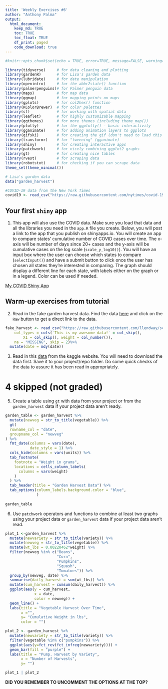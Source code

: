 ```yaml
---
title: 'Weekly Exercises #6'
author: "Anthony Palma"
output: 
  html_document:
    keep_md: TRUE
    toc: TRUE
    toc_float: TRUE
    df_print: paged
    code_download: true
---
```



```r
#knitr::opts_chunk$set(echo = TRUE, error=TRUE, message=FALSE, warning=FALSE)
```

```r
library(tidyverse)     # for data cleaning and plotting
library(gardenR)       # for Lisa's garden data
library(lubridate)     # for date manipulation
library(openintro)     # for the abbr2state() function
library(palmerpenguins)# for Palmer penguin data
library(maps)          # for map data
library(ggmap)         # for mapping points on maps
library(gplots)        # for col2hex() function
library(RColorBrewer)  # for color palettes
library(sf)            # for working with spatial data
library(leaflet)       # for highly customizable mapping
library(ggthemes)      # for more themes (including theme_map())
library(plotly)        # for the ggplotly() - basic interactivity
library(gganimate)     # for adding animation layers to ggplots
library(gifski)        # for creating the gif (don't need to load this library every time,but need it installed)
library(transformr)    # for "tweening" (gganimate)
library(shiny)         # for creating interactive apps
library(patchwork)     # for nicely combining ggplot2 graphs  
library(gt)            # for creating nice tables
library(rvest)         # for scraping data
library(robotstxt)     # for checking if you can scrape data
theme_set(theme_minimal())
```

```r
# Lisa's garden data
data("garden_harvest")

#COVID-19 data from the New York Times
covid19 <- read_csv("https://raw.githubusercontent.com/nytimes/covid-19-data/master/us-states.csv")

```



## Your first `shiny` app 

  1. This app will also use the COVID data. Make sure you load that data and all the libraries you need in the `app.R` file you create. Below, you will post a link to the app that you publish on shinyapps.io. You will create an app to compare states' cumulative number of COVID cases over time. The x-axis will be number of days since 20+ cases and the y-axis will be cumulative cases on the log scale (`scale_y_log10()`). You will have an input box where the user can choose which states to compare (`selectInput()`) and have a submit button to click once the user has chosen all states they're interested in comparing. The graph should display a different line for each state, with labels either on the graph or in a legend. Color can be used if needed. 
  
  
[My COVID Shiny App](https://ajp28117.shinyapps.io/my_shiny_app/)
  

## Warm-up exercises from tutorial

  2. Read in the fake garden harvest data. Find the data [here](https://github.com/llendway/scraping_etc/blob/main/2020_harvest.csv) and click on the `Raw` button to get a direct link to the data. 
  
```r
fake_harvest <- read_csv("https://raw.githubusercontent.com/llendway/scraping_etc/main/2020_harvest.csv", 
    col_types = cols(`This is my awesome data!` = col_skip(), 
        X1 = col_skip(), weight = col_number()), 
    na = "MISSING", skip = 2)%>% 
  mutate(date = mdy(date))

```
  
  
  3. Read in this [data](https://www.kaggle.com/heeraldedhia/groceries-dataset) from the kaggle website. You will need to download the data first. Save it to your project/repo folder. Do some quick checks of the data to assure it has been read in appropriately.
  
  
  

# 4 skipped (not graded)


  5. Create a table using `gt` with data from your project or from the `garden_harvest` data if your project data aren't ready.
  
```r
garden_table <- garden_harvest %>%
  mutate(newveg = str_to_title(vegetable)) %>% 
  gt(
  rowname_col = "date",
  groupname_col = "newveg"
) %>% 
  fmt_date(columns = vars(date),
           date_style = 1) %>% 
  cols_hide(columns = vars(units)) %>% 
  tab_footnote(
    footnote = "Weight in grams",
    locations = cells_column_labels(
      columns = vars(weight)
    )
  ) %>% 
  tab_header(title = "Garden Harvest Data") %>% 
  tab_options(column_labels.background.color = "blue",
              )
  
garden_table

```
  
  

  6. Use `patchwork` operators and functions to combine at least two graphs using your project data or `garden_harvest` data if your project data aren't read.
  

```r
plot_1 <-garden_harvest %>% 
  mutate(newvariety = str_to_title(variety)) %>%
  mutate(newveg = str_to_title(vegetable)) %>%
  mutate(wt_lbs = 0.00220462*weight) %>% 
  filter(newveg %in% c("Beans",
                       "Corn",
                       "Pumpkins",
                       "Squash",
                       "Tomatoes")) %>% 
  group_by(newveg, date) %>%
  summarise(daily_harvest = sum(wt_lbs)) %>% 
  mutate(cum_harvest = cumsum(daily_harvest)) %>% 
  ggplot(aes(y = cum_harvest,
             x = date,
             color = newveg)) +
  geom_line() +
  labs(title = "Vegetable Harvest Over Time",
       x ="",
       y= "Cumulative Weight in lbs",
       color = "") 

plot_2 <- garden_harvest %>%
  mutate(newvariety = str_to_title(variety)) %>% 
  filter(vegetable %in% c("pumpkins")) %>% 
  ggplot(aes(y=fct_rev(fct_infreq(newvariety)))) +
  geom_bar(fill = "purple") +
  labs(title = "Pump. Harvest by Variety",
       x = "Number of Harvests",
       y= "") 

plot_1 | plot_2

```




**DID YOU REMEMBER TO UNCOMMENT THE OPTIONS AT THE TOP?**
